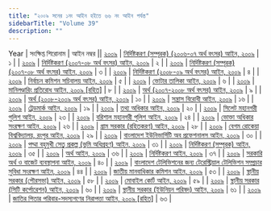 ```yaml
---
title: "২০০৯ সনের ১নং আইন হইতে ৬৬ নং আইন পর্যন্ত"
sidebarTitle: "Volume 39"
description: ""
---
```


Year | সংক্ষিপ্ত শিরোনাম | আইন নম্বর || [২০০৯](/act-1000.html) | [নির্দিষ্টকরণ (সম্পূরক) (২০০৬-০৭ অর্থ বৎসর) আইন, ২০০৯](/act-1000.html) | ১ |
| [২০০৯](/act-1001.html) | [নির্দিষ্টকরণ (২০০৭-০৮ অর্থ বৎসর) আইন, ২০০৯](/act-1001.html) | ২ |
| [২০০৯](/act-1002.html) | [নির্দিষ্টকরণ (সম্পূরক) (২০০৭-০৮ অর্থ বৎসর) আইন, ২০০৯](/act-1002.html) | ৩ |
| [২০০৯](/act-1003.html) | [নির্দিষ্টকরণ (২০০৮-০৯ অর্থ বৎসর) আইন, ২০০৯](/act-1003.html) | ৪ |
| [২০০৯](/act-1004.html) | [নির্বাচন কমিশন সচিবালয় আইন, ২০০৯](/act-1004.html) | ৫ |
| [২০০৯](/act-1005.html) | [ভোটার তালিকা আইন, ২০০৯](/act-1005.html) | ৬ |
| [২০০৯](/act-1006.html) | [মানিলণ্ডারিং প্রতিরোধ আইন, ২০০৯ [রহিত]](/act-1006.html) | ৮ |
| [২০০৯](/act-1007.html) | [অর্থ (২০০৭-২০০৮ অর্থ বৎসর) আইন, ২০০৯](/act-1007.html) | ৯ |
| [২০০৯](/act-1008.html) | [অর্থ (২০০৮-২০০৯ অর্থ বৎসর) আইন, ২০০৯](/act-1008.html) | ১০ |
| [২০০৯](/act-1009.html) | [সন্ত্রাস বিরোধী আইন, ২০০৯](/act-1009.html) | ১৬ |
| [২০০৯](/act-1010.html) | [ট্রেডমার্ক আইন, ২০০৯](/act-1010.html) | ১৯ |
| [২০০৯](/act-1011.html) | [তথ্য অধিকার আইন, ২০০৯](/act-1011.html) | ২০ |
| [২০০৯](/act-1012.html) | [সিলেট মহানগরী পুলিশ আইন, ২০০৯](/act-1012.html) | ২৩ |
| [২০০৯](/act-1013.html) | [বরিশাল মহানগরী পুলিশ আইন, ২০০৯](/act-1013.html) | ২৪ |
| [২০০৯](/act-1014.html) | [ভোক্তা অধিকার সংরক্ষণ আইন, ২০০৯](/act-1014.html) | ২৬ |
| [২০০৯](/act-1041.html) | [গ্রাম সরকার (রহিতকরণ) আইন, ২০০৯](/act-1041.html) | ২৮ |
| [২০০৯](/act-1015.html) | [বেগম রোকেয়া বিশ্ববিদ্যালয়, রংপুর আইন, ২০০৯](/act-1015.html) | ২৯ |
| [২০০৯](/act-1016.html) | [বাংলাদেশ ইউনিভার্সিটি অব প্রফেশনালস আইন, ২০০৯](/act-1016.html) | ৩০ |
| [২০০৯](/act-1017.html) | [পদ্মা বহুমুখী সেতু প্রকল্প (ভূমি অধিগ্রহণ) আইন, ২০০৯](/act-1017.html) | ৩১ |
| [২০০৯](/act-1018.html) | [নির্দিষ্টকরণ (সম্পূরক) আইন, ২০০৯](/act-1018.html) | ৩৫ |
| [২০০৯](/act-1019.html) | [অর্থ আইন, ২০০৯](/act-1019.html) | ৩৬ |
| [২০০৯](/act-1020.html) | [নির্দিষ্টকরণ আইন, ২০০৯](/act-1020.html) | ৩৭ |
| [২০০৯](/act-1021.html) | [সরকারি অর্থ ও বাজেট ব্যবস্থাপনা আইন, ২০০৯](/act-1021.html) | ৪০ |
| [২০০৯](/act-1022.html) | [বাংলাদেশ টেলিভিশনের জন্য টেরেস্ট্রিয়াল টেলিভিশন সম্প্রচার সুবিধা সংরক্ষণ আইন, ২০০৯](/act-1022.html) | ৪৪ |
| [২০০৯](/act-1023.html) | [জাতীয় মানবাধিকার কমিশন আইন, ২০০৯](/act-1023.html) | ৫৩ |
| [২০০৯](/act-1024.html) | [স্থানীয় সরকার (পৌরসভা) আইন, ২০০৯](/act-1024.html) | ৫৮ |
| [২০০৯](/act-1025.html) | [মোবাইল কোর্ট আইন, ২০০৯](/act-1025.html) | ৫৯ |
| [২০০৯](/act-1026.html) | [স্থানীয় সরকার (সিটি কর্পোরেশন) আইন, ২০০৯](/act-1026.html) | ৬০ |
| [২০০৯](/act-1027.html) | [স্থানীয় সরকার (ইউনিয়ন পরিষদ) আইন, ২০০৯](/act-1027.html) | ৬১ |
| [২০০৯](/act-1028.html) | [জাতির পিতার পরিবার-সদস্যগণের নিরাপত্তা আইন, ২০০৯ [রহিত]](/act-1028.html) | ৬৩ |
